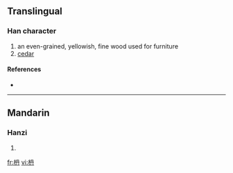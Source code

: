 ==Translingual==

===Han character===
{{Han char|rn=75|rad=木|as=04|sn=8|four=|canj=木月卜 (DBY), X木月卜 (XDBY)}}

# an even-grained, yellowish, fine wood used for furniture
# [[cedar]]

====References====
* {{Han ref|kx=0517.011|hdz=21173.141|uh=67AC|ud=26540}}

----

==Mandarin==

===Hanzi===
{{cmn-hanzi|pin=[[nán]] ([[nan2]])|wg=nan<sup>2</sup>}}

# {{defn|Mandarin|sort=木04}}

[[fr:枬]]
[[vi:枬]]